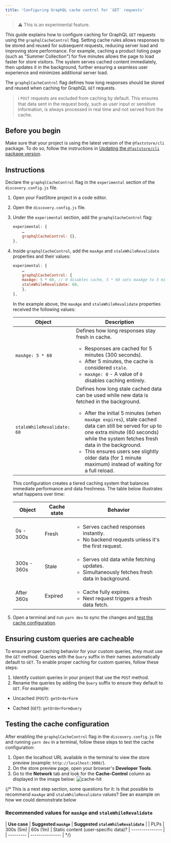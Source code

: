 ```yaml
---
title: 'Configuring GraphQL cache control for `GET` requests'
---
```


> ⚠ This is an experimental feature.

This guide explains how to configure caching for GraphQL `GET` requests using the `graphqlCacheControl` flag. Setting cache rules allows responses to be stored and reused for subsequent requests, reducing server load and improving store performance. For example, caching a product listing page (such as "Summer Collection") for five minutes allows the page to load faster for store visitors. The system serves cached content immediately, then updates it in the background, further ensuring a seamless user experience and minimizes additional server load.

The `graphqlCacheControl` flag defines how long responses should be stored and reused when caching for GraphQL `GET` requests.

> ℹ `POST` requests are excluded from caching by default. This ensures that data sent in the request body, such as user input or sensitive information, is always processed in real time and not served from the cache.

## Before you begin

Make sure that your project is using the latest version of the `@faststore/cli` package. To do so, follow the instructions in [Updating the `@faststore/cli` package version](https://developers.vtex.com/docs/guides/faststore/project-structure-updating-the-cli-package-version).

## Instructions

Declare the `graphqlCacheControl` flag in the `experimental` section of the `discovery.config.js` file.

1. Open your FastStore project in a code editor.
2. Open the `discovery.config.js` file.
3. Under the `experimental` section, add the `graphqlCacheControl` flag:

    ```js discovery.config.js
    experimental: {
        …
        graphqlCacheControl: {},
    },
    ```

4. Inside `graphqlCacheControl`, add the `maxAge` and `staleWhileRevalidate` properties and their values:

    ```js discovery.config.js
    experimental: {
        …
        graphqlCacheControl: {
        maxAge: 5 * 60, // 0 disables cache, 5 * 60 sets maxAge to 5 minutes.
        staleWhileRevalidate: 60,
        },
    },
    ```

    In the example above, the `maxAge` and `staleWhileRevalidate` properties received the following values:

    | Object    | Description     |
    | --------- | --------------- |
    | `maxAge: 5 * 60` | Defines how long responses stay fresh in cache. <ul><li>Responses are cached for 5 minutes (300 seconds).</li><li>After 5 minutes, the cache is considered `stale`.</li><li>`maxAge: 0` - A value of `0` disables caching entirely.</li></ul> |
    | `staleWhileRevalidate: 60` | Defines how long stale cached data can be used while new data is fetched in the background. <ul><li>After the initial 5 minutes (when `maxAge expires`), stale cached data can still be served for up to one extra minute (60 seconds) while the system fetches fresh data in the background.</li><li>This ensures users see slightly older data (for 1 minute maximum) instead of waiting for a full reload.</li></ul> |

    This configuration creates a tiered caching system that balances immediate performance and data freshness. The table below illustrates what happens over time:

    | **Object** | **Cache state** | **Behavior** |
    | ------ | ----------- | -------- |
    | 0s - 300s  | Fresh | <ul><li>Serves cached responses instantly.</li><li>No backend requests unless it's the first request.</li></ul> |
    | 300s - 360s  | Stale | <ul><li>Serves old data while fetching updates.</li><li>Simultaneously fetches fresh data in background.</li></ul> |
    | After 360s  | Expired | <ul><li>Cache fully expires.</li><li>Next request triggers a fresh data fetch.</li></ul> |

5. Open a terminal and run `yarn dev` to sync the changes and [test the cache configuration](#testing-the-cache-configuration).

## Ensuring custom queries are cacheable

To ensure proper caching behavior for your custom queries, they must use the `GET` method. Queries with the `Query` suffix in their names automatically default to `GET`. To enable proper caching for custom queries, follow these steps:

1. Identify custom queries in your project that use the `POST` method.
2. Rename the queries by adding the `Query` suffix to ensure they default to `GET`. For example:

- Uncached (`POST`): `getOrderForm`

- Cached (`GET`): `getOrderFormQuery`

## Testing the cache configuration

After enabling the `graphqlCacheControl` flag in the `discovery.config.js` file and running `yarn dev` in a terminal, follow these steps to test the cache configuration:

1. Open the localhost URL available in the terminal to view the store preview (example: `http://localhost:3000/`).
2. On the store preview page, open your browser's **Developer Tools**.
3. Go to the **Network** tab and look for the **Cache-Control** column as displayed in the image below:
   ![cache-hit](https://vtexhelp.vtexassets.com/assets/docs/src/graphql-cache-control-flag-localhost___70d2f2c3fbf40846180c7c0ed11d16f0.png)

{/* This is a next step section, some questions for it: Is that possible to recommend `maxAge` and `staleWhileRevalidate` values? See an example on how we could demonstrate below
### Recommended values for `maxAge` and `staleWhileRevalidate`

| **Use case** | **Suggested `maxAge`** | **Suggested `staleWhileRevalidate`** |
| PLPs | 300s (5m) | 60s (1m)
| Static content (user-specific data)? | --------------- |
| --------- | --------------- | */}
